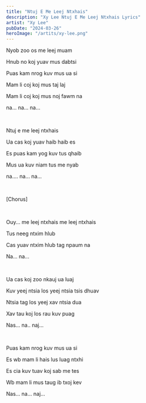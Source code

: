 ```yaml
---
title: "Ntuj E Me Leej Ntxhais"
description: "Xy Lee Ntuj E Me Leej Ntxhais Lyrics"
artist: "Xy Lee"
pubDate: "2024-03-26"
heroImage: "/artits/xy-lee.png"
---
```


Nyob zoo os me leej muam

Hnub no koj yuav mus dabtsi

Puas kam nrog kuv mus ua si

Mam li coj koj mus taj laj

Mam li coj koj mus noj fawm na

na... na... na...

<br />

Ntuj e me leej ntxhais

Ua cas koj yuav haib haib es

Es puas kam yog kuv tus qhaib

Mus ua kuv niam tus me nyab

na.... na... na...

<br />

[Chorus]

<br />

Ouy... me leej ntxhais me leej ntxhais

Tus neeg ntxim hlub

Cas yuav ntxim hlub tag npaum na

Na... na...

<br />

Ua cas koj zoo nkauj ua luaj

Kuv yeej ntsia los yeej ntsia tsis dhuav

Ntsia tag los yeej xav ntsia dua

Xav tau koj los rau kuv puag

Nas... na.. naj...

<br />

Puas kam nrog kuv mus ua si

Es wb mam li hais lus luag ntxhi

Es cia kuv tuav koj sab me tes

Wb mam li mus taug ib txoj kev

Nas... na... naj...
